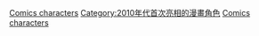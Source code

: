 {{cat topic in year| topic=首次亮相的漫画角色| year=2014}}

[[Category:2014年漫畫|Comics characters]]
[[Category:2010年代首次亮相的漫畫角色|Category:2010年代首次亮相的漫畫角色]]
[[Category:2014年面世的虛構角色|Comics characters]]